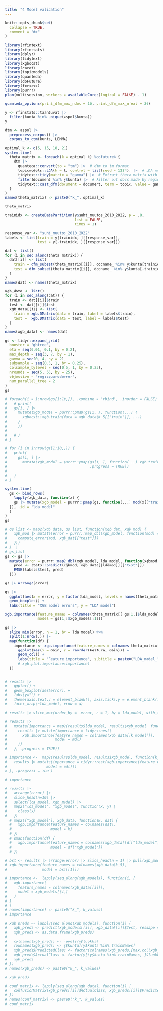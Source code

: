 ```yaml
---
title: "4 Model validation"
---
```


```r
knitr::opts_chunk$set(
  collapse = TRUE,
  comment = "#>"
)
```

```r
library(rfintext)
library(rfinstats)
library(dplyr)
library(tidytext)
library(xgboost)
library(caret)
library(topicmodels)
library(quanteda)
library(doFuture)
library(forcats)
library(purrr)
plan(multisession, workers = availableCores(logical = FALSE) - 1)
```

```r
quanteda_options(print_dfm_max_ndoc = 20, print_dfm_max_nfeat = 20)
```

```r
y <- rfinstats::taantuvat |>
  filter(kunta %in% unique(aspol$kunta))
y
```

```r
dtm <- aspol |>
  preprocess_corpus() |>
  corpus_to_dtm(kunta, LEMMA)
```

```r
optimal_k <- c(5, 15, 18, 21)
system.time(
  theta_matrix <- foreach(k = optimal_k) %dofuture% {
    dtm |>
      quanteda::convert(to = "tm") |>  # dfm to tm format
      topicmodels::LDA(k = k, control = list(seed = 1234)) |>  # LDA model
      tidytext::tidy(matrix = "gamma") |>  # Extract theta matrix with probabilities of topics per document
      filter(document %in% y$kunta) |>  # Filter out docs made by regions
      tidytext::cast_dfm(document = document, term = topic, value = gamma)  # Data frame to dfm matrix
  }
)
names(theta_matrix) <- paste0("k_", optimal_k)
```

```r
theta_matrix
```

```r
trainidx <- createDataPartition(y$suht_muutos_2010_2022, p = .8, 
                                list = FALSE, 
                                times = 1)
```

```r
response_var <- "suht_muutos_2010_2022"
labels <- list(train = y[trainidx, ][[response_var]],
               test = y[-trainidx, ][[response_var]])
```

```r
dat <- list()
for (i in seq_along(theta_matrix)) {
  dat[[i]] <- list(
    train = dfm_subset(theta_matrix[[i]], docname_ %in% y$kunta[trainidx]),
    test = dfm_subset(theta_matrix[[i]], docname_ %in% y$kunta[-trainidx])
  )
}
names(dat) <- names(theta_matrix)
```


```r
xgb_data <- list()
for (i in seq_along(dat)) {
  train <- dat[[i]]$train
  test <- dat[[i]]$test
  xgb_data[[i]] <- list(
    train = xgb.DMatrix(data = train, label = labels$train),
    test =  xgb.DMatrix(data = test, label = labels$test)
  )
}
names(xgb_data) <- names(dat)
```

```r
gs <- tidyr::expand_grid(
  booster = "gbtree",
  eta = seq(0.01, 0.1, by = 0.2),
  max_depth = seq(3, 7, by = 1),
  gamma = seq(0, 4, by = 2),
  subsample = seq(0.5, 1, by = 0.25),
  colsample_bylevel = seq(0.5, 1, by = 0.25),
  nrounds = seq(5, 55, by = 25),
  objective = "reg:squarederror",
  num_parallel_tree = 2
)
gs
```

```r
# foreach(i = 1:nrow(gs[1:10,]), .combine = "rbind", .inorder = FALSE) %dofuture% {
#   # print(
#   gs[i, ] |> 
#     mutate(xgb_model = purrr::pmap(gs[i, ], function(...) {
#       xgboost::xgb.train(data = xgb_data$k_5[["train"]], ...)
#     }
#     ))
#   
#   # )
# }
```


```r
# for (i in 1:nrow(gs[1:10,])) {
#   print(
#     gs[i, ] |> 
#       mutate(xgb_model = purrr::pmap(gs[i, ], function(...) xgb.train(data = xgb_data$k_5[["train"]], ...),                                
#                                      .progress = TRUE))
#     
#   )
# }
```


```r
system.time(
  gs <- bind_rows(
    lapply(xgb_data, function(x) {
    gs |> mutate(xgb_model = purrr::pmap(gs, function(...) mod(x[["train"]], ...), .progress = TRUE))
  }), .id = "lda_model"
  )
)
gs
```

```r
# gs_list <- map2(xgb_data, gs_list, function(xgb_dat, xgb_mod) {
#   xgb_mod |> mutate(error = purrr::map_dbl(xgb_model, function(mod) {
#     compute_error(mod, xgb_dat[["test"]])
#   }))
# }  )
# gs_list
gs <- gs |> 
  mutate(error = purrr::map2_dbl(xgb_model, lda_model, function(xgbmod, ldamod) {
    pred <- stats::predict(xgbmod, xgb_data[[ldamod]][["test"]])
    RMSE(labels$test, pred)
  }))
```

```r
gs |> arrange(error)
```


```r
gs |>
  ggplot(aes(x = error, y = factor(lda_model, levels = names(theta_matrix)))) +
  geom_boxplot() +
  labs(title = "XGB model errors", y = "LDA model")
```

```r
xgb.importance(feature_names = colnames(theta_matrix[[ gs[1,]$lda_model]]), 
               model = gs[1,]$xgb_model[[1]])
```


```r
gs |>
  slice_min(error, n = 1, by = lda_model) %>%
  split(1:nrow(.)) |>
  map(function(df) {
    importance <- xgb.importance(feature_names = colnames(theta_matrix[[df$lda_model]]), model = df$xgb_model[[1]]) |>
      ggplot(aes(x = Gain, y = reorder(Feature, Gain))) +
      geom_col() +
      labs(title = "Feature importance", subtitle = paste0("LDA_model_", df$lda_model), y = "Topic" , caption = paste0("RMSE: ", round(df$error, 2)))
      # xgb.plot.importance(importance)
  })
  
```



```r
# results |>
#   ggplot() +
#   geom_boxplot(aes(error)) +
#   labs(y="") +
#   theme(axis.text.y = element_blank(), axis.ticks.y = element_blank()) +
#   facet_wrap(~lda_model, nrow = 4)
```

```r
# results |> slice_max(order_by = -error, n = 1, by = lda_model, with_ties = FALSE)
```


```r
# results |>
#   mutate(importance = map2(results$lda_model, results$xgb_model, function(k_model, mdl) {
#     results |> mutate(importance = tidyr::nest(
#       xgb.importance(feature_names = colnames(xgb_data[[k_model]]),
#                      model = mdl)
#     ))
#   }, .progress = TRUE))
```


```r
# importance <-  map2(results$lda_model, results$xgb_model, function(k_model, mdl) {
#   results |> mutate(importance = tidyr::nest(xgb.importance(feature_names = colnames(xgb_data[[k_model]]),
#                  model = mdl)))
# }, .progress = TRUE)
```

```r
# importance
```


```r
# results |>
#   arrange(error) |>
#   slice_head(n=10) |>
#   select(lda_model, xgb_model) |>
#   map2("lda_model", "xgb_model", function(x, y) {
#     class(x)
#   })
  # map2(["xgb_model"], xgb_data, function(k, dat) {
  #   xgb.importance(feature_names = colnames(dat), 
  #                  model = k)
  # })
  # pmap(function(df) {
  #   xgb.importance(feature_names = colnames(xgb_data[[df["lda_model"]]]), 
  #                  model = df["xgb_model"])
  # })
```


```r
# bst <- results |> arrange(error) |> slice_head(n = 1) |> pull(xgb_model)
# xgb.importance(feature_names = colnames(xgb_data$k_5),
#                model = bst[[1]])
```



```r
# importance <-  lapply(seq_along(xgb_models), function(i) {
#   xgb.importance(
#     feature_names = colnames(xgb_data[[i]]), 
#     model = xgb_models[[i]]
#   )
# }
# )
# names(importance) <- paste0("k_", k_values)
# importance
```


```r
# xgb_preds <- lapply(seq_along(xgb_models), function(i) {
#   xgb_preds <- predict(xgb_models[[i]], xgb_data[[i]]$Test, reshape = TRUE)
#   xgb_preds <- as.data.frame(xgb_preds)
#   
#   colnames(xgb_preds) <- levels(y$luokka)
#   rownames(xgb_preds) <- y$kunta[!y$kunta %in% trainNames]
#   xgb_preds$PredictedClass <- factor(colnames(xgb_preds)[max.col(xgb_preds, ties.method='first')], levels = levels(y$luokka))
#   xgb_preds$ActualClass <- factor(y[!y$kunta %in% trainNames, ]$luokka, levels = levels(y$luokka))
#   xgb_preds
# })
# names(xgb_preds) <- paste0("k_", k_values)
```


```r
# xgb_preds
```


```r
# conf_matrix <- lapply(seq_along(xgb_data), function(i) {
#   confusionMatrix(xgb_preds[[i]]$ActualClass, xgb_preds[[i]]$PredictedClass)
# })
# names(conf_matrix) <- paste0("k_", k_values)
# conf_matrix
```

